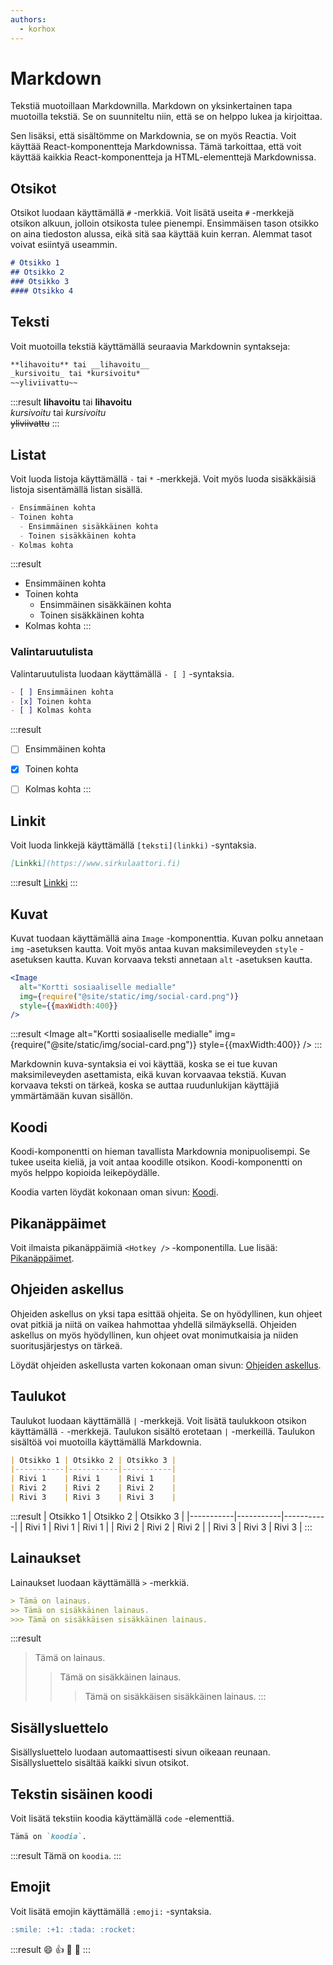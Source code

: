 ```yaml
---
authors:
  - korhox
---
```


# Markdown

Tekstiä muotoillaan Markdownilla. Markdown on yksinkertainen tapa muotoilla tekstiä. Se on suunniteltu niin, että se on helppo lukea ja kirjoittaa.

Sen lisäksi, että sisältömme on Markdownia, se on myös Reactia. Voit käyttää React-komponentteja Markdownissa. Tämä tarkoittaa, että voit käyttää kaikkia React-komponentteja ja HTML-elementtejä Markdownissa.

## Otsikot

Otsikot luodaan käyttämällä `#` -merkkiä. Voit lisätä useita `#` -merkkejä otsikon alkuun, jolloin otsikosta tulee pienempi. Ensimmäisen tason otsikko on aina tiedoston alussa, eikä sitä saa käyttää kuin kerran. Alemmat tasot voivat esiintyä useammin.

```md
# Otsikko 1
## Otsikko 2
### Otsikko 3
#### Otsikko 4
```

## Teksti

Voit muotoilla tekstiä käyttämällä seuraavia Markdownin syntakseja:

```markdown
**lihavoitu** tai __lihavoitu__
_kursivoitu_ tai *kursivoitu*
~~yliviivattu~~
```

:::result
**lihavoitu** tai __lihavoitu__<br />
_kursivoitu_ tai *kursivoitu*<br />
~~yliviivattu~~
:::



## Listat

Voit luoda listoja käyttämällä `-` tai `*` -merkkejä. Voit myös luoda sisäkkäisiä listoja sisentämällä listan sisällä.

```markdown
- Ensimmäinen kohta
- Toinen kohta
  - Ensimmäinen sisäkkäinen kohta
  - Toinen sisäkkäinen kohta
- Kolmas kohta
```

:::result
- Ensimmäinen kohta
- Toinen kohta
  - Ensimmäinen sisäkkäinen kohta
  - Toinen sisäkkäinen kohta
- Kolmas kohta
:::

### Valintaruutulista

Valintaruutulista luodaan käyttämällä `- [ ]` -syntaksia.

```markdown
- [ ] Ensimmäinen kohta
- [x] Toinen kohta
- [ ] Kolmas kohta
```

:::result
- [ ] Ensimmäinen kohta
- [x] Toinen kohta
- [ ] Kolmas kohta
:::


## Linkit

Voit luoda linkkejä käyttämällä `[teksti](linkki)` -syntaksia.

```markdown
[Linkki](https://www.sirkulaattori.fi)
```

:::result
[Linkki](https://www.sirkulaattori.fi)
:::

## Kuvat

Kuvat tuodaan käyttämällä aina `Image` -komponenttia. Kuvan polku annetaan `img` -asetuksen kautta. Voit myös antaa kuvan maksimileveyden `style` -asetuksen kautta. Kuvan korvaava teksti annetaan `alt` -asetuksen kautta.

```jsx
<Image
  alt="Kortti sosiaaliselle medialle"
  img={require("@site/static/img/social-card.png")}
  style={{maxWidth:400}}
/>
```

:::result
<Image
  alt="Kortti sosiaaliselle medialle"
  img={require("@site/static/img/social-card.png")}
  style={{maxWidth:400}}
/>
:::

Markdownin kuva-syntaksia ei voi käyttää, koska se ei tue kuvan maksimileveyden asettamista, eikä kuvan korvaavaa tekstiä. Kuvan korvaava teksti on tärkeä, koska se auttaa ruudunlukijan käyttäjiä ymmärtämään kuvan sisällön.

## Koodi

Koodi-komponentti on hieman tavallista Markdownia monipuolisempi. Se tukee useita kieliä, ja voit antaa koodille otsikon. Koodi-komponentti on myös helppo kopioida leikepöydälle.

Koodia varten löydät kokonaan oman sivun: [Koodi](code).

## Pikanäppäimet

Voit ilmaista pikanäppäimiä `<Hotkey />` -komponentilla. Lue lisää: [Pikanäppäimet](hotkeys).

## Ohjeiden askellus

Ohjeiden askellus on yksi tapa esittää ohjeita. Se on hyödyllinen, kun ohjeet ovat pitkiä ja niitä on vaikea hahmottaa yhdellä silmäyksellä. Ohjeiden askellus on myös hyödyllinen, kun ohjeet ovat monimutkaisia ja niiden suoritusjärjestys on tärkeä.

Löydät ohjeiden askellusta varten kokonaan oman sivun: [Ohjeiden askellus](stepper).

## Taulukot

Taulukot luodaan käyttämällä `|` -merkkejä. Voit lisätä taulukkoon otsikon käyttämällä `-` -merkkejä. Taulukon sisältö erotetaan `|` -merkeillä. Taulukon sisältöä voi muotoilla käyttämällä Markdownia.

```markdown
| Otsikko 1 | Otsikko 2 | Otsikko 3 |
|-----------|-----------|-----------|
| Rivi 1    | Rivi 1    | Rivi 1    |
| Rivi 2    | Rivi 2    | Rivi 2    |
| Rivi 3    | Rivi 3    | Rivi 3    |
```

:::result
| Otsikko 1 | Otsikko 2 | Otsikko 3 |
|-----------|-----------|-----------|
| Rivi 1    | Rivi 1    | Rivi 1    |
| Rivi 2    | Rivi 2    | Rivi 2    |
| Rivi 3    | Rivi 3    | Rivi 3    |
:::

## Lainaukset

Lainaukset luodaan käyttämällä `>` -merkkiä.

```markdown
> Tämä on lainaus.
>> Tämä on sisäkkäinen lainaus.
>>> Tämä on sisäkkäisen sisäkkäinen lainaus.
```


:::result
> Tämä on lainaus.
>> Tämä on sisäkkäinen lainaus.
>>> Tämä on sisäkkäisen sisäkkäinen lainaus.
:::

## Sisällysluettelo

Sisällysluettelo luodaan automaattisesti sivun oikeaan reunaan. Sisällysluettelo sisältää kaikki sivun otsikot.

## Tekstin sisäinen koodi

Voit lisätä tekstiin koodia käyttämällä `code` -elementtiä.

```markdown
Tämä on `koodia`.
```

:::result
Tämä on `koodia`.
:::

## Emojit

Voit lisätä emojin käyttämällä `:emoji:` -syntaksia.

```markdown
:smile: :+1: :tada: :rocket:
```

:::result
:smile: :+1: :tada: :rocket:
:::
